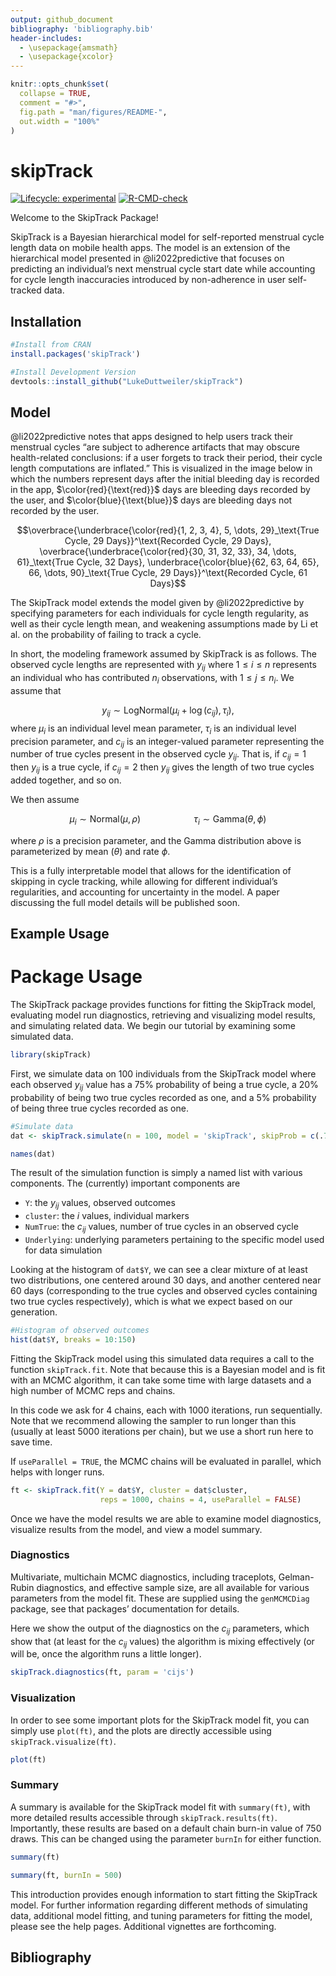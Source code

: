 ```yaml
---
output: github_document
bibliography: 'bibliography.bib'
header-includes: 
  - \usepackage{amsmath}
  - \usepackage{xcolor}
---
```


<!-- README.md is generated from README.Rmd. Please edit that file -->

```r
knitr::opts_chunk$set(
  collapse = TRUE,
  comment = "#>",
  fig.path = "man/figures/README-",
  out.width = "100%"
)
```

# skipTrack

<!-- badges: start -->
[![Lifecycle: experimental](https://img.shields.io/badge/lifecycle-experimental-orange.svg)](https://lifecycle.r-lib.org/articles/stages.html#experimental)
[![R-CMD-check](https://github.com/LukeDuttweiler/skipTrack/actions/workflows/R-CMD-check.yaml/badge.svg)](https://github.com/LukeDuttweiler/skipTrack/actions/workflows/R-CMD-check.yaml)
<!-- badges: end -->

Welcome to the SkipTrack Package! 

SkipTrack is a Bayesian hierarchical model for self-reported menstrual cycle length data on mobile health apps. The model is an <!-- significant --> extension of the hierarchical model presented in @li2022predictive that focuses on predicting an individual's next menstrual cycle start date while accounting for cycle length inaccuracies introduced by non-adherence in user self-tracked data.

## Installation

```r
#Install from CRAN
install.packages('skipTrack')

#Install Development Version
devtools::install_github("LukeDuttweiler/skipTrack")
```

## Model

@li2022predictive notes that apps designed to help users track their menstrual cycles "are subject to adherence artifacts that may obscure health-related conclusions: if a user forgets to track their period, their cycle length computations are inflated." This is visualized in the image below in which the numbers represent days after the initial bleeding day is recorded in the app, $\color{red}{\text{red}}$ days are bleeding days recorded by the user, and $\color{blue}{\text{blue}}$ days are bleeding days not recorded by the user. 

$$\overbrace{\underbrace{\color{red}{1, 2, 3, 4}, 5,  \dots, 29}_\text{True Cycle, 29 Days}}^\text{Recorded Cycle, 29 Days}, \overbrace{\underbrace{\color{red}{30, 31, 32, 33}, 34,  \dots, 61}_\text{True Cycle, 32 Days}, \underbrace{\color{blue}{62, 63, 64, 65}, 66,  \dots, 90}_\text{True Cycle, 29 Days}}^\text{Recorded Cycle, 61 Days}$$

The SkipTrack model extends the model given by @li2022predictive by specifying parameters for each individuals for cycle length regularity, as well as their cycle length mean, and weakening assumptions made by Li et al. on the probability of failing to track a cycle.

<!--and by allowing for other sources of data to help identify associations between covariates and cycle length mean or regularity, while still accounting for skips in self-tracking adherence. -->

In short, the modeling framework assumed by SkipTrack is as follows. The observed cycle lengths are represented with $y_{ij}$ where $1 \leq i \leq n$ represents an individual who has contributed $n_i$ observations, with $1 \leq j \leq n_i$. We assume that 

$$
y_{ij} \sim \text{LogNormal}\big(\mu_i + \log(c_{ij}), \tau_i\big),
$$
where $\mu_i$ is an individual level mean parameter, $\tau_i$ is an individual level precision parameter, and $c_{ij}$ is an integer-valued parameter representing the number of true cycles present in the observed cycle $y_{ij}$. That is, if $c_{ij} = 1$ then $y_{ij}$ is a true cycle, if $c_{ij} = 2$ then $y_{ij}$ gives the length of two true cycles added together, and so on. 

We then assume 

$$
\mu_i \sim \text{Normal}(\mu, \rho) \mspace{100mu}\tau_i \sim \text{Gamma}(\theta, \phi)
$$

where $\rho$ is a precision parameter, and the Gamma distribution above is parameterized by mean ($\theta$) and rate $\phi$.

<!--We then include covariates from two matrices $X$ and $Z$ (which may be, but are not necessarily, equal) by 

$$
\mu_i \sim \text{Normal}\big(X_i^T\beta, \rho\big) \mspace{100mu}\tau_i \sim \text{Gamma}\big(\exp(Z_i^T\Gamma), \phi\big) 
$$
where $\rho$ is a precision parameter, the Gamma distribution above is parameterized by mean and rate, and $X_i$ and $Z_i$ are the $i$th rows of $X$ and $Z$ respectively. -->

This is a fully interpretable model that allows for the identification of skipping in cycle tracking, while allowing for different individual's regularities, and accounting for uncertainty in the model. A paper discussing the full model details will be published soon. 

## Example Usage

# Package Usage

The SkipTrack package provides functions for fitting the SkipTrack model, evaluating model run diagnostics, retrieving and visualizing model results, and simulating related data. We begin our tutorial by examining some simulated data. 

```r
library(skipTrack)
```

First, we simulate data on 100 individuals from the SkipTrack model where each observed $y_{ij}$ value has a 75% probability of being a true cycle, a 20% probability of being two true cycles recorded as one, and a 5% probability of being three true cycles recorded as one. 

```r
#Simulate data
dat <- skipTrack.simulate(n = 100, model = 'skipTrack', skipProb = c(.75, .2, .05))

names(dat)
```

The result of the simulation function is simply a named list with various components. The (currently) important components are


  * `Y`: the $y_{ij}$ values, observed outcomes
  * `cluster`: the $i$ values, individual markers 
  * `NumTrue`: the $c_{ij}$ values, number of true cycles in an observed cycle
  * `Underlying`: underlying parameters pertaining to the specific model used for data simulation
  
<!--
* `X`: the matrix $X$, covariates for cycle length mean
  * `Z`: the matrix $Z$, covariates for cycle length regularity
  * `Beta`: the true values of $\beta$, parameters for cycle length mean
  * `Gamma`: the true values of $\Gamma$, parameters for cycle length regularity
-->

Looking at the histogram of `dat$Y`, we can see a clear mixture of at least two distributions, one centered around 30 days, and another centered near 60 days (corresponding to the true cycles and observed cycles containing two true cycles respectively), which is what we expect based on our generation. 

```r
#Histogram of observed outcomes
hist(dat$Y, breaks = 10:150)
```

Fitting the SkipTrack model using this simulated data requires a call to the function `skipTrack.fit`. Note that because this is a Bayesian model and is fit with an MCMC algorithm, it can take some time with large datasets and a high number of MCMC reps and chains. 

In this code we ask for 4 chains, each with 1000 iterations, run sequentially. Note that we recommend allowing the sampler to run longer than this (usually at least 5000 iterations per chain), but we use a short run here to save time.

If `useParallel = TRUE`, the MCMC chains will be evaluated in parallel, which helps with longer runs.

```r
ft <- skipTrack.fit(Y = dat$Y, cluster = dat$cluster,
                    reps = 1000, chains = 4, useParallel = FALSE)
```

Once we have the model results we are able to examine model diagnostics, visualize results from the model, and view a model summary. 

### Diagnostics

Multivariate, multichain MCMC diagnostics, including traceplots, Gelman-Rubin diagnostics, and effective sample size, are all available for various parameters from the model fit. These are supplied using the `genMCMCDiag` package, see that packages' documentation for details.

Here we show the output of the diagnostics on the $c_{ij}$ parameters, which show that (at least for the $c_{ij}$ values) the algorithm is mixing effectively (or will be, once the algorithm runs a little longer).

```r
skipTrack.diagnostics(ft, param = 'cijs')
```

### Visualization

In order to see some important plots for the SkipTrack model fit, you can simply use `plot(ft)`, and the plots are directly accessible using `skipTrack.visualize(ft)`.

```r
plot(ft)
```

### Summary

A summary is available for the SkipTrack model fit with `summary(ft)`, with more detailed results accessible through `skipTrack.results(ft)`. Importantly, these results are based on a default chain burn-in value of 750 draws. This can be changed using the parameter `burnIn` for either function.

```r
summary(ft)

summary(ft, burnIn = 500)
```

This introduction provides enough information to start fitting the SkipTrack model. For further information regarding different methods of simulating data, additional model fitting, and tuning parameters for fitting the model, please see the help pages. Additional vignettes are forthcoming.

\newpage

## Bibliography

